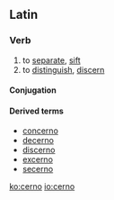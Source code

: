 ==Latin==

===Verb===
{{la-verb|cerno|cernō|cernere|cernere|crevi|crēvī|cretum|crētum}}

# to [[separate]], [[sift]]
# to [[distinguish]], [[discern]]

====Conjugation====
{{la-inflec-3rd|cern|crēv|crēt}}

====Derived terms====
*[[concerno]]
*[[decerno]]
*[[discerno]]
*[[excerno]]
*[[secerno]]

[[ko:cerno]]
[[io:cerno]]